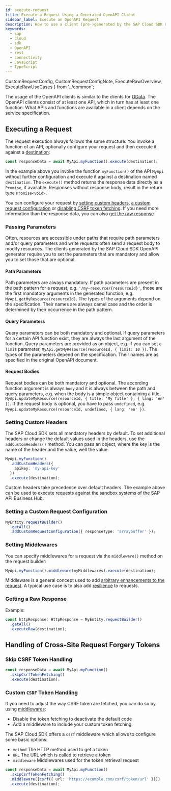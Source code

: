 ```yaml
---
id: execute-request
title: Execute a Request Using a Generated OpenAPI Client
sidebar_label: Execute an OpenAPI Request
description: How to use a client (pre-)generated by the SAP Cloud SDK OpenAPI generator.
keywords:
  - sap
  - cloud
  - sdk
  - OpenAPI
  - rest
  - connectivity
  - JavaScript
  - TypeScript
---
```


  CustomRequestConfig,
  CustomRequestConfigNote,
  ExecuteRawOverview,
  ExecuteRawUseCases
} from '../common';

The usage of the OpenAPI clients is similar to the clients for [OData](../odata/execute-odata-request.mdx).
The OpenAPI clients consist of at least one API, which in turn has at least one function.
What APIs and functions are available in a client depends on the service specification.

## Executing a Request

The request execution always follows the same structure.
You invoke a function of an API, optionally configure your request and then execute it against a [destination](../connectivity/destination.mdx):

```ts
const responseData = await MyApi.myFunction().execute(destination);
```

In the example above you invoke the function `myFunction()` of the API `MyApi` without further configuration and execute it against a destination named `destination`.
The `execute()` method returns the response data directly as a `Promise`, if available.
Responses without response body, result in the return type `Promise<void>`.

You can configure your request by [setting custom headers](#setting-custom-headers), [a custom request configuration](#setting-a-custom-request-configuration) or [disabling CSRF token fetching](#disabling-csrf-token-fetching).
If you need more information than the response data, you can also [get the raw response](#getting-a-raw-response).

### Passing Parameters

Often, resources are accessible under paths that require path parameters and/or query parameters and write requests often send a request body to modify resources.
The clients generated by the SAP Cloud SDK OpenAPI generator require you to set the parameters that are mandatory and allow you to set those that are optional.

#### Path Parameters

Path parameters are always mandatory.
If path parameters are present in the path pattern for a request, e.g. `'/my-resource/{resourceId}'`, those are the first mandatory arguments in the generated function, e.g. `MyApi.getMyResource(resourceId)`.
The types of the arguments depend on the specification.
Their names are always camel case and the order is determined by their occurrence in the path pattern.

#### Query Parameters

Query parameters can be both mandatory and optional.
If query parameters for a certain API function exist, they are always the last argument of the function.
Query parameters are provided as an object, e.g. if you can set a `limit` parameter, `MyApi.getMyResource(resourceId, { limit: 10 })`.
The types of the parameters depend on the specification.
Their names are as specified in the original OpenAPI document.

#### Request Bodies

Request bodies can be both mandatory and optional.
The according function argument is always `body` and it is always between the path and query parameters, e.g. when the body is a simple object containing a title, `MyApi.updateMyResource(resourceId, { title: 'My Title' }, { lang: 'en' })`.
If the request body is optional, you have to pass `undefined`, e.g. `MyApi.updateMyResource(resourceId, undefined, { lang: 'en' })`.

### Setting Custom Headers

The SAP Cloud SDK sets all mandatory headers by default.
To set additional headers or change the default values used in the headers, use the `addCustomHeaders()` method.
You can pass an object, where the key is the name of the header and the value, well the value.

```ts
MyApi.myFunction()
  .addCustomHeaders({
    apikey: 'my-api-key'
  })
  .execute(destination);
```

Custom headers take precedence over default headers.
The example above can be used to execute requests against the sandbox systems of the SAP API Business Hub.

### Setting a Custom Request Configuration

<CustomRequestConfig />

```ts
MyEntity.requestBuilder()
  .getAll()
  .addCustomRequestConfiguration({ responseType: 'arraybuffer' });
```

<CustomRequestConfigNote />

<!--
### Disabling CSRF Token Fetching

// TODO: There is an open PR for this
-->

### Setting Middlewares

You can specify middlewares for a request via the `middleware()` method on the request builder:

```ts
MyApi.myFunction().middleware(myMiddlewares).execute(destination);
```

Middleware is a general concept used to add [arbitrary enhancements to the request](../middleware).
A typical use case is to also add [resilience](../../guides/resilience) to requests.

### Getting a Raw Response

<ExecuteRawOverview />

Example:

```ts
const httpResponse: HttpResponse = MyEntity.requestBuilder()
  .getAll()
  .executeRaw(destination);
```

<ExecuteRawUseCases />

## Handling of Cross-Site Request Forgery Tokens

<Csrf />

### Skip CSRF Token Handling

<SkipCsrf />

```ts
const responseData = await MyApi.myFunction()
  .skipCsrfTokenFetching()
  .execute(destination);
```

### Custom `CSRF` Token Handling

If you need to adjust the way CSRF token are fetched, you can do so by using [middlewares](../middleware):

- Disable the token fetching to deactivate the default code
- Add a middleware to include your custom token fetching.

The SAP Cloud SDK offers a `csrf` middleware which allows to configure some basic options:

- `method` The HTTP method used to get a token
- `URL` The URL which is called to retrieve a token
- `middleware` Middlewares used for the token retrieval request

```ts
const responseData = await MyApi.myFunction()
  .skipCsrfTokenFetching()
  .middleware([csrf({ url: 'https://example.com/csrf/token/url' })])
  .execute(destination);
```

